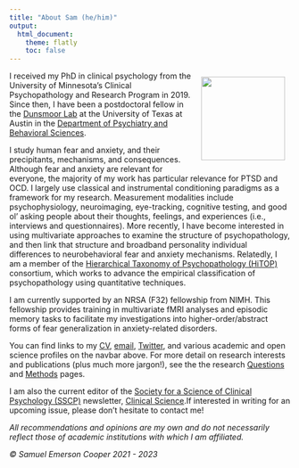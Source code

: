 ---
title: "About Sam (he/him)"
output:
  html_document:
    theme: flatly
    toc: false
---

<head>

<title>

Sam Cooper PhD

</title>

<meta name="description" content="personal-professional website of Samuel Emerson Cooper, PhD.">

<meta name="keywords" content="clinical psychology, neuroscience, psychopathology, anxiety, fear, conditioning, PTSD, quantitative methods, clinical science, fear generalization, fMRI, sensory preconditioning, threat, extinction">

<meta name="author" content="Samuel Emerson Cooper">

<meta name="robots" content="index,follow">

</head>

<img src="images/frank%20and%20sam.jpg" align="right" width="150" height="150" style="padding: 10px"/> I received my PhD in clinical psychology from the University of Minnesota's Clinical Psychopathology and Research Program in 2019. Since then, I have been a postdoctoral fellow in the [Dunsmoor Lab](https://sites.utexas.edu/dunsmoorlab/) at the University of Texas at Austin in the [Department of Psychiatry and Behavioral Sciences](https://dellmed.utexas.edu/units/department-of-psychiatry).

I study human fear and anxiety, and their precipitants, mechanisms, and consequences. Although fear and anxiety are relevant for everyone, the majority of my work has particular relevance for PTSD and OCD. I largely use classical and instrumental conditioning paradigms as a framework for my research. Measurement modalities include psychophysiology, neuroimaging, eye-tracking, cognitive testing, and good ol' asking people about their thoughts, feelings, and experiences (i.e., interviews and questionnaires). More recently, I have become interested in using multivariate approaches to examine the structure of psychopathology, and then link that structure and broadband personality individual differences to neurobehavioral fear and anxiety mechanisms. Relatedly, I am a member of the [Hierarchical Taxonomy of Psychopathology (HiTOP)](https://renaissance.stonybrookmedicine.edu/) consortium, which works to advance the empirical classification of psychopathology using quantitative techniques.

I am currently supported by an NRSA (F32) fellowship from NIMH. This fellowship provides training in multivariate fMRI analyses and episodic memory tasks to facilitate my investigations into higher-order/abstract forms of fear generalization in anxiety-related disorders.

You can find links to my [CV](https://docs.google.com/document/d/1SldleDb_AhA70YG2lC9bvojNgnqQXSPokj3dLNMhkGY/edit?usp=sharing), [email](mailto:%3Csamuel.e.cooper@gmail.com%3E), [Twitter](https://twitter.com/samcooper_phd), and various academic and open science profiles on the navbar above. For more detail on research interests and publications (plus much more jargon!), see the the research [Questions](questions.html) and [Methods](methods.html) pages. 

I am also the current editor of the [Society for a Science of Clinical Psychology (SSCP)](http://www.sscpweb.org) newsletter, [Clinical Science](http://www.sscpweb.org/clinicalscience).If interested in writing for an upcoming issue, please don't hesitate to contact me!

*All recommendations and opinions are my own and do not necessarily reflect those of academic institutions with which I am affiliated.*

*© Samuel Emerson Cooper 2021 - 2023*

